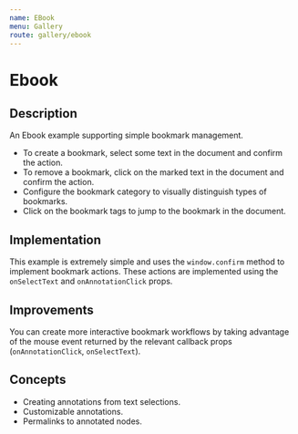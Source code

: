 ```yaml
---
name: EBook
menu: Gallery
route: gallery/ebook
---
```



# Ebook

## Description
An Ebook example supporting simple bookmark management.
- To create a bookmark, select some text in the document and confirm the action.
- To remove a bookmark, click on the marked text in the document and confirm the action.
- Configure the bookmark category to visually distinguish types of bookmarks.
- Click on the bookmark tags to jump to the bookmark in the document.

## Implementation
This example is extremely simple and uses the `window.confirm` method to implement bookmark actions.  These actions are implemented using the `onSelectText` and `onAnnotationClick` props.

## Improvements
You can create more interactive bookmark workflows by taking advantage of the mouse event returned by the relevant callback props (`onAnnotationClick`, `onSelectText`).

## Concepts
- Creating annotations from text selections.
- Customizable annotations.
- Permalinks to annotated nodes.

<Ebook />
